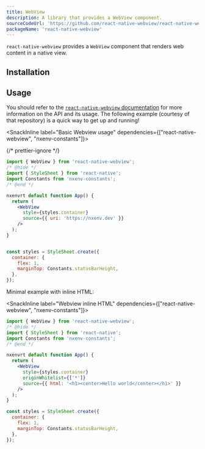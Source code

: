 ```yaml
---
title: WebView
description: A library that provides a WebView component.
sourceCodeUrl: 'https://github.com/react-native-webview/react-native-webview'
packageName: 'react-native-webview'
---
```



`react-native-webview` provides a `WebView` component that renders web content in a native view.

<PlatformsSection android emulator ios simulator />

## Installation

<APIInstallSection href="https://github.com/react-native-webview/react-native-webview/blob/master/docs/Getting-Started.md#react-native-webview-getting-started-guide" />

## Usage

You should refer to the [`react-native-webview` documentation](https://github.com/react-native-webview/react-native-webview/blob/master/docs/Guide.md#react-native-webview-guide) for more information on the API and its usage. The following example (courtesy of that repository) is a quick way to get up and running!

<SnackInline label="Basic Webview usage" dependencies={["react-native-webview", "nxenv-constants"]}>

{/* prettier-ignore */}
```jsx
import { WebView } from 'react-native-webview';
/* @hide */
import { StyleSheet } from 'react-native';
import Constants from 'nxenv-constants';
/* @end */

nxenvrt default function App() {
  return (
    <WebView
      style={styles.container}
      source={{ uri: 'https://nxenv.dev' }}
    />
  );
}


const styles = StyleSheet.create({
  container: {
    flex: 1,
    marginTop: Constants.statusBarHeight,
  },
});

```

</SnackInline>

Minimal example with inline HTML:

<SnackInline label="Webview inline HTML" dependencies={["react-native-webview", "nxenv-constants"]}>

```jsx
import { WebView } from 'react-native-webview';
/* @hide */
import { StyleSheet } from 'react-native';
import Constants from 'nxenv-constants';
/* @end */

nxenvrt default function App() {
  return (
    <WebView
      style={styles.container}
      originWhitelist={['*']}
      source={{ html: '<h1><center>Hello world</center></h1>' }}
    />
  );
}

const styles = StyleSheet.create({
  container: {
    flex: 1,
    marginTop: Constants.statusBarHeight,
  },
});
```

</SnackInline>
